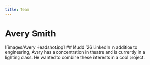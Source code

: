 ```yaml
---
title: Team
---
```


# Avery Smith
![images/Avery Headshot.jpg]
## Mudd '26
[LinkedIn](https://www.linkedin.com/in/avery-smith-434ab4262/)
In addition to engineering, Avery has a concentration in theatre and is currently in a lighting class. He wanted to combine these interests in a cool project.
